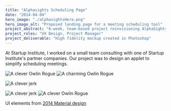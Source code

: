 ```yaml
---
title: "Alphasights Scheduling Page"
date: "2014-04-04"
hero_image: "./alphasightsHero.png"
hero_image_alt: "Proposed landing page for a meeting scheduling tool"
project_abstract: "6-week, team-based project reinvisioning AlphaSights' client portal."
project_roles: "UX Design, Project Manager"
project_deliverable: "High fidelity mockup created in Photoshop"
---
```


At Startup Institute, I worked on a small team consulting with one of Startup Institute's partner companies. Our project was to design an applet to simplify scheduling meetings.


![A clever Owlin Rogue](alphasightsHero.png)
![A charming Owlin Rogue](${__dirname}../../src/images/OwlinRogue.jpg)

![A clever jerk](./Arséne.png)

![A clever jerk](${__dirname}/Arséne.png)
![A clever Owlin Rogue](../../src/images/OwlinRogue.jpg)

UI elements from [2014 Material design](material.io")
